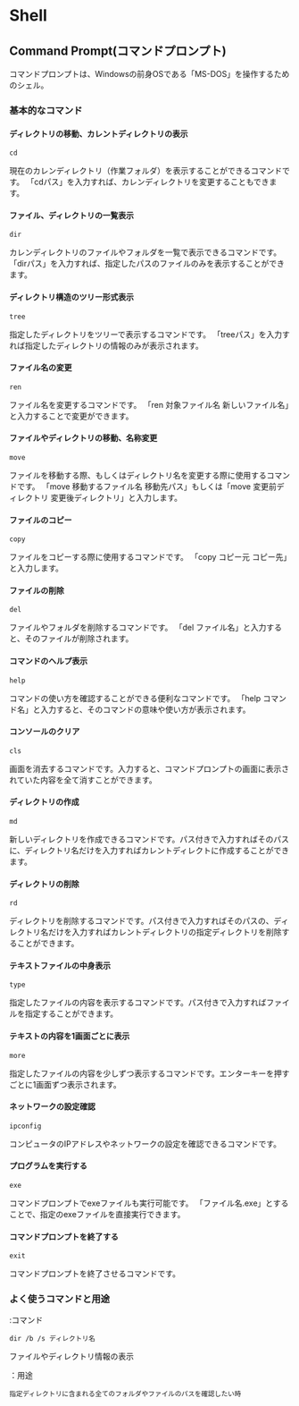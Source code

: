 # Shell

## Command Prompt(コマンドプロンプト)

コマンドプロンプトは、Windowsの前身OSである「MS-DOS」を操作するためのシェル。


### 基本的なコマンド

#### ディレクトリの移動、カレントディレクトリの表示
```
cd
```

現在のカレンディレクトリ（作業フォルダ）を表示することができるコマンドです。
「cdパス」を入力すれば、カレンディレクトリを変更することもできます。

#### ファイル、ディレクトリの一覧表示
```
dir
```

カレンディレクトリのファイルやフォルダを一覧で表示できるコマンドです。
「dirパス」を入力すれば、指定したパスのファイルのみを表示することができます。

#### ディレクトリ構造のツリー形式表示
```
tree
```

指定したディレクトリをツリーで表示するコマンドです。
「treeパス」を入力すれば指定したディレクトリの情報のみが表示されます。

#### ファイル名の変更
```
ren
```

ファイル名を変更するコマンドです。
「ren 対象ファイル名 新しいファイル名」と入力することで変更ができます。


#### ファイルやディレクトリの移動、名称変更
```
move
```

ファイルを移動する際、もしくはディレクトリ名を変更する際に使用するコマンドです。
「move 移動するファイル名 移動先パス」もしくは「move 変更前ディレクトリ 変更後ディレクトリ」と入力します。

#### ファイルのコピー
```
copy
```

ファイルをコピーする際に使用するコマンドです。
「copy コピー元 コピー先」と入力します。

#### ファイルの削除
```
del
```

ファイルやフォルダを削除するコマンドです。
「del ファイル名」と入力すると、そのファイルが削除されます。

#### コマンドのヘルプ表示
```
help
```

コマンドの使い方を確認することができる便利なコマンドです。
「help コマンド名」と入力すると、そのコマンドの意味や使い方が表示されます。

#### コンソールのクリア
```
cls
```

画面を消去するコマンドです。入力すると、コマンドプロンプトの画面に表示されていた内容を全て消すことができます。

#### ディレクトリの作成
```
md
```

新しいディレクトリを作成できるコマンドです。パス付きで入力すればそのパスに、ディレクトリ名だけを入力すればカレントディレクトに作成することができます。

#### ディレクトリの削除
```
rd
```

ディレクトリを削除するコマンドです。パス付きで入力すればそのパスの、ディレクトリ名だけを入力すればカレントディレクトリの指定ディレクトリを削除することができます。

#### テキストファイルの中身表示
```
type
```

指定したファイルの内容を表示するコマンドです。パス付きで入力すればファイルを指定することができます。

#### テキストの内容を1画面ごとに表示
```
more
```

指定したファイルの内容を少しずつ表示するコマンドです。エンターキーを押すごとに1画面ずつ表示されます。

#### ネットワークの設定確認
```
ipconfig
```

コンピュータのIPアドレスやネットワークの設定を確認できるコマンドです。

#### プログラムを実行する
```
exe
```

コマンドプロンプトでexeファイルも実行可能です。
「ファイル名.exe」とすることで、指定のexeファイルを直接実行できます。

#### コマンドプロンプトを終了する
```
exit
```

コマンドプロンプトを終了させるコマンドです。

### よく使うコマンドと用途
:コマンド
```
dir /b /s ディレクトリ名
```

ファイルやディレクトリ情報の表示

：用途
```
指定ディレクトリに含まれる全てのフォルダやファイルのパスを確認したい時
```

